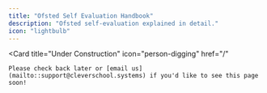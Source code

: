 ```yaml
---
title: "Ofsted Self Evaluation Handbook"
description: "Ofsted self-evaluation explained in detail."
icon: "lightbulb"
---
```


<Card
    title="Under Construction"
    icon="person-digging"
    href="/"
>
    Please check back later or [email us](mailto::support@cleverschool.systems) if you'd like to see this page soon!
</Card>

